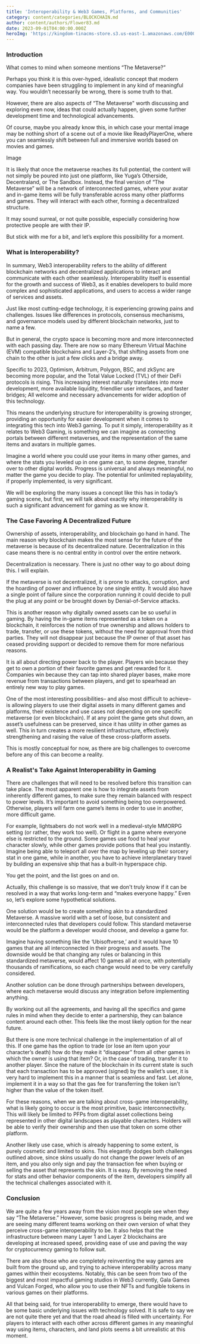 ```yaml
---
title: 'Interoperability & Web3 Games, Platforms, and Communities'
category: content/categories/BLOCKCHAIN.md
author: content/authors/Flower83.md
date: 2023-09-01T04:00:00.000Z
heroImg: 'https://kingdom-tinacms-store.s3.us-east-1.amazonaws.com/E000.jpg'
---
```


### Introduction

What comes to mind when someone mentions “The Metaverse?”

Perhaps you think it is this over-hyped, idealistic concept that modern companies have been struggling to implement in any kind of meaningful way. You wouldn’t necessarily be wrong, there is some truth to that.

However, there are also aspects of “The Metaverse" worth discussing and exploring even now, ideas that could actually happen, given some further development time and technological advancements.

Of course, maybe you already know this, in which case your mental image may be nothing short of a scene out of a movie like ReadyPlayerOne, where you can seamlessly shift between full and immersive worlds based on movies and games.

Image

It is likely that once the metaverse reaches its full potential, the content will not simply be poured into just one platform, like Yuga’s Otherside, Decentraland, or The Sandbox. Instead, the final version of “The Metaverse” will be a network of interconnected games, where your avatar and in-game items will be fully transferable across many other platforms and games. They will interact with each other, forming a decentralized structure. 

It may sound surreal, or not quite possible, especially considering how protective people are with their IP.

But stick with me for a bit, and let’s explore this possibility for a moment.

### What is Interoperability?

In summary, Web3 interoperability refers to the ability of different blockchain networks and decentralized applications to interact and communicate with each other seamlessly. Interoperability itself is essential for the growth and success of Web3, as it enables developers to build more complex and sophisticated applications, and users to access a wider range of services and assets.

Just like most cutting-edge technology, it is experiencing growing pains and challenges. Issues like differences in protocols, consensus mechanisms, and governance models used by different blockchain networks, just to name a few. 

But in general, the crypto space is becoming more and more interconnected with each passing day. There are now so many Ethereum Virtual Machine (EVM) compatible blockchains and Layer-2’s, that shifting assets from one chain to the other is just a few clicks and a bridge away. 

Specific to 2023, Optimism, Arbitrum, Polygon, BSC, and zkSync are becoming more popular, and the Total Value Locked (TVL) of their DeFi protocols is rising. This increasing interest naturally translates into more development, more available liquidity, friendlier user interfaces, and faster bridges; All welcome and necessary advancements for wider adoption of this technology.

This means the underlying structure for interoperability is growing stronger, providing an opportunity for easier development when it comes to integrating this tech into Web3 gaming. To put it simply, interoperability as it relates to Web3 Gaming, is something we can imagine as connecting portals between different metaverses, and the representation of the same items and avatars in multiple games. 

Imagine a world where you could use your items in many other games, and where the stats you leveled up in one game can, to some degree, transfer over to other digital worlds. Progress is universal and always meaningful, no matter the game you decide to play. The potential for unlimited replayability, if properly implemented, is very significant.

We will be exploring the many issues a concept like this has in today’s gaming scene, but first, we will talk about exactly why interoperability is such a significant advancement for gaming as we know it.

### The Case Favoring A Decentralized Future

Ownership of assets, interoperability, and blockchain go hand in hand. The main reason why blockchain makes the most sense for the future of the metaverse is because of its decentralized nature. Decentralization in this case means there is no central entity in control over the entire network.

Decentralization is necessary. There is just no other way to go about doing this. I will explain. 

If the metaverse is not decentralized, it is prone to attacks, corruption, and the hoarding of power and influence by one single entity. It would also have a single point of failure since the corporation running it could decide to pull the plug at any point or be brought down by Denial-of-Service attacks. 

This is another reason why digitally owned assets can be so useful in gaming. By having the in-game items represented as a token on a blockchain, it reinforces the notion of true ownership and allows holders to trade, transfer, or use these tokens, without the need for approval from third parties. They will not disappear just because the IP owner of that asset has ceased providing support or decided to remove them for more nefarious reasons.

It is all about directing power back to the player. Players win because they get to own a portion of their favorite games and get rewarded for it. Companies win because they can tap into shared player bases, make more revenue from transactions between players, and get to spearhead an entirely new way to play games.

One of the most interesting possibilities– and also most difficult to achieve– is allowing players to use their digital assets in many different games and platforms, their existence and use cases not depending on one specific metaverse (or even blockchain). If at any point the game gets shut down, an asset’s usefulness can be preserved, since it has utility in other games as well. This in turn creates a more resilient infrastructure, effectively strengthening and raising the value of these cross-platform assets.

This is mostly conceptual for now, as there are big challenges to overcome before any of this can become a reality.

### A Realist's Take Against Interoperability in Gaming

There are challenges that will need to be resolved before this transition can take place. The most apparent one is how to integrate assets from inherently different games, to make sure they remain balanced with respect to power levels. It’s important to avoid something being too overpowered. Otherwise, players will farm one game’s items in order to use in another, more difficult game.

For example, lightsabers do not work well in a medieval-style MMORPG setting (or rather, they work too well). Or flight in a game where everyone else is restricted to the ground. Some games use food to heal your character slowly, while other games provide potions that heal you instantly. Imagine being able to teleport all over the map by leveling up their sorcery stat in one game, while in another, you have to achieve interplanetary travel by building an expensive ship that has a built-in hyperspace chip.

You get the point, and the list goes on and on. 

Actually, this challenge is so massive, that we don't truly know if it can be resolved in a way that works long-term and “makes everyone happy.” Even so, let’s explore some hypothetical solutions.

One solution would be to create something akin to a standardized Metaverse. A massive world with a set of loose, but consistent and interconnected rules that developers could follow. This standard metaverse would be the platform a developer would choose, and develop a game for. 

Imagine having something like the ‘Ubisoftverse,’ and it would have 10 games that are all interconnected in their progress and assets. The downside would be that changing any rules or balancing in this standardized metaverse, would affect 10 games all at once, with potentially thousands of ramifications, so each change would need to be very carefully considered.

Another solution can be done through partnerships between developers, where each metaverse would discuss any integration before implementing anything.

By working out all the agreements, and having all the specifics and game rules in mind when they decide to enter a partnership, they can balance content around each other. This feels like the most likely option for the near future. 

But there is one more technical challenge in the implementation of all of this. If one game has the option to trade (or lose an item upon your character’s death) how do they make it “disappear” from all other games in which the owner is using that item? Or, in the case of trading, transfer it to another player. Since the nature of the blockchain in its current state is such that each transaction has to be approved (signed) by the wallet’s user, it is very hard to implement this in a manner that is seamless and fast. Let alone, implement it in a way so that the gas fee for transferring the token isn't higher than the value of the token itself. 

For these reasons, when we are talking about cross-game interoperability, what is likely going to occur is the most primitive, basic interconnectivity. This will likely be limited to PFPs from digital asset collections being represented in other digital landscapes as playable characters. Holders will be able to verify their ownership and then use that token on some other platform.

Another likely use case, which is already happening to some extent, is purely cosmetic and limited to skins. This elegantly dodges both challenges outlined above, since skins usually do not change the power levels of an item, and you also only sign and pay the transaction fee when buying or selling the asset that represents the skin. It is easy. By removing the need for stats and other behavior components of the item, developers simplify all the technical challenges associated with it.

### Conclusion

We are quite a few years away from the vision most people see when they say “The Metaverse.” However, some basic progress is being made, and we are seeing many different teams working on their own version of what they perceive cross-game interoperability to be. It also helps that the infrastructure between many Layer 1 and Layer 2 blockchains are developing at increased speed, providing ease of use and paving the way for cryptocurrency gaming to follow suit. 

There are also those who are completely reinventing the way games are built from the ground up, and trying to achieve interoperability across many games within their ecosystems. Notably, this can be seen from two of the biggest and most impactful gaming studios in Web3 currently, Gala Games and Vulcan Forged, who allow you to use their NFTs and fungible tokens in various games on their platforms. 

All that being said, for true interoperability to emerge, there would have to be some basic underlying issues with technology solved. It is safe to say we are not quite there yet and that the road ahead is filled with uncertainty. For players to interact with each other across different games in any meaningful way using items, characters, and land plots seems a bit unrealistic at this moment.
